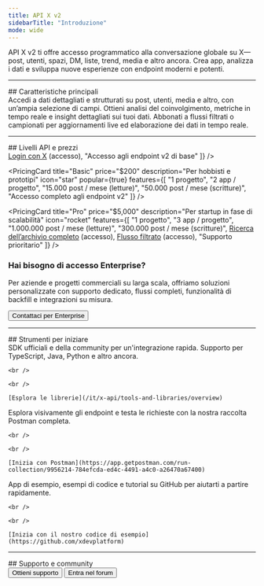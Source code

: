 ```yaml
---
title: API X v2
sidebarTitle: "Introduzione"
mode: wide
---
```



API X v2 ti offre accesso programmatico alla conversazione globale su X—post, utenti, spazi, DM, liste, trend, media e altro ancora. Crea app, analizza i dati e sviluppa nuove esperienze con endpoint moderni e potenti.

---

<div id="key-features">
  ## Caratteristiche principali
</div>

<CardGroup cols="3">
  <Card title="Oggetti dati completi" icon="database" href="/it/x-api/fundamentals/data-dictionary">
    Accedi a dati dettagliati e strutturati su post, utenti, media e altro, con un’ampia selezione di campi.
  </Card>

  <Card title="Metriche avanzate" icon="chart-pie" href="/it/x-api/fundamentals/metrics">
    Ottieni analisi del coinvolgimento, metriche in tempo reale e insight dettagliati sui tuoi dati.
  </Card>

  <Card title="Flussi in tempo reale" icon="bolt" href="/it/x-api/posts/filtered-stream/introduction">
    Abbonati a flussi filtrati o campionati per aggiornamenti live ed elaborazione dei dati in tempo reale.
  </Card>
</CardGroup>

---

<div id="api-tiers-pricing">
  ## Livelli API e prezzi
</div>

<div className="grid md:grid-cols-3 gap-8 my-8">
  <PricingCard
    title="Free"
    price="$0"
    description="Per test"
    icon="gift"
    features={[
    "1 progetto",
    "1 app / progetto",
    "100 post / mese (letture)",
    "500 post / mese (scritture)",
    <span><a href="/fundamentals/authentication/guides/log-in-with-x" className="underline">Login con X</a> (accesso)</span>,
    "Accesso agli endpoint v2 di base"
  ]}
  />

  <PricingCard
    title="Basic"
    price="$200"
    description="Per hobbisti e prototipi"
    icon="star"
    popular={true}
    features={[
    "1 progetto",
    "2 app / progetto",
    "15.000 post / mese (letture)",
    "50.000 post / mese (scritture)",
    "Accesso completo agli endpoint v2"
  ]}
  />

  <PricingCard
    title="Pro"
    price="$5,000"
    description="Per startup in fase di scalabilità"
    icon="rocket"
    features={[
    "1 progetto",
    "3 app / progetto",
    "1.000.000 post / mese (letture)",
    "300.000 post / mese (scritture)",
    <span><a href="/x-api/posts/search/introduction#full-archive-search" className="underline">Ricerca dell’archivio completo</a> (accesso)</span>,
    <span><a href="/x-api/posts/filtered-stream/introduction" className="underline">Flusso filtrato</a> (accesso)</span>,
    "Supporto prioritario"
  ]}
  />
</div>

<div className="text-center mt-8 mb-6">
  <h3 className="text-lg font-semibold justify-center text-gray-900 dark:text-white mb-2">
    Hai bisogno di accesso Enterprise?
  </h3>

  <p className="text-gray-600 dark:text-gray-300 mb-4 max-w-2xl mx-auto">
    Per aziende e progetti commerciali su larga scala, offriamo soluzioni personalizzate con supporto dedicato,
    flussi completi, funzionalità di backfill e integrazioni su misura.
  </p>

  <div className="flex justify-center">
    <Button href="/it/enterprise/forms/enterprise-api-interest">
      Contattaci per Enterprise
    </Button>
  </div>
</div>

---

<div id="get-started-tools">
  ## Strumenti per iniziare
</div>

<CardGroup cols="3">
  <Card title="Librerie client" icon="screwdriver-wrench" href="/it/x-api/tools-and-libraries/overview">
    SDK ufficiali e della community per un'integrazione rapida. Supporto per TypeScript, Java, Python e altro ancora.

    <br />

    <br />

    [Esplora le librerie](/it/x-api/tools-and-libraries/overview)
  </Card>

  <Card title="Raccolta Postman" icon="book" href="https://app.getpostman.com/run-collection/9956214-784efcda-ed4c-4491-a4c0-a26470a67400">
    Esplora visivamente gli endpoint e testa le richieste con la nostra raccolta Postman completa.

    <br />

    <br />

    [Inizia con Postman](https://app.getpostman.com/run-collection/9956214-784efcda-ed4c-4491-a4c0-a26470a67400)
  </Card>

  <Card title="Codice di esempio" icon="code" href="https://github.com/xdevplatform">
    App di esempio, esempi di codice e tutorial su GitHub per aiutarti a partire rapidamente.

    <br />

    <br />

    [Inizia con il nostro codice di esempio](https://github.com/xdevplatform)
  </Card>
</CardGroup>

---

<div id="support-community">
  ## Supporto e community
</div>

<div className="flex space-x-4">
  <Button href="https://developer.x.com/en/support/twitter-api.html">
    Ottieni supporto
  </Button>

  <Button href="https://devcommunity.x.com/">
    Entra nel forum
  </Button>
</div>